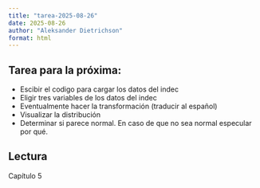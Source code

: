 ```yaml
---
title: "tarea-2025-08-26"
date: 2025-08-26
author: "Aleksander Dietrichson"
format: html
---
```



## Tarea para la próxima:

* Escibir el codigo para cargar los datos del indec
* Eligir tres variables de los datos del indec 
* Eventualmente hacer la transformación (traducir al español)
* Visualizar la distribución
* Determinar si parece normal. En caso de que no sea normal especular por qué.

## Lectura 

Capítulo 5

